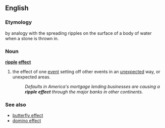 ==English==

===Etymology===
by analogy with the spreading ripples on the surface of a body of water when a stone is thrown in.

===Noun===
'''[[ripple]] [[effect]]'''

# the effect of one [[event]] setting off other events in an [[unexpected]] way, or unexpected areas.
#:''Defaults in America's mortgage lending businesses are causing a '''ripple effect''' through the major banks in other continents.''

===See also===
*[[butterfly effect]]
*[[domino effect]]